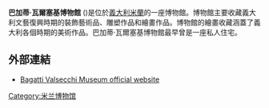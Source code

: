 '''巴加蒂·瓦爾塞基博物館''' ({{Lang-it|Museo Bagatti Valsecchi}})是位於[[義大利|義大利]][[米蘭|米蘭]]的一座博物館。博物館主要收藏義大利文藝復興時期的裝飾藝術品、雕塑作品和繪畫作品。博物館的繪畫收藏涵蓋了義大利各個時期的美術作品。巴加蒂·瓦爾塞基博物館最早曾是一座私人住宅。
== 外部連結 ==
* [http://www.museobagattivalsecchi.org/ Bagatti Valsecchi Museum official website] {{Wayback|url=http://www.museobagattivalsecchi.org/ |date=20130622143839 }}
{{coord|45.4666|N|9.1666|E|source:frwiki_region:IT_type:landmark|format=dms|display=title}}

[[Category:米兰博物馆|Category:米兰博物馆]]